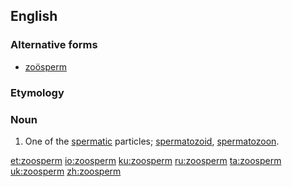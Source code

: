 ==English==
{{Webster 1913}}

===Alternative forms===
* [[zoösperm]]

===Etymology===
{{prefix|zoo|sperm|lang=en}}

===Noun===
{{en-noun}}

# {{label|en|biology}} One of the [[spermatic]] particles; [[spermatozoid]], [[spermatozoon]].

[[et:zoosperm]]
[[io:zoosperm]]
[[ku:zoosperm]]
[[ru:zoosperm]]
[[ta:zoosperm]]
[[uk:zoosperm]]
[[zh:zoosperm]]